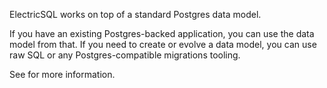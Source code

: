 ElectricSQL works on top of a standard Postgres data model.

If you have an existing Postgres-backed application, you can use the data model from that. If you need to create or evolve a data model, you can use raw SQL or any Postgres-compatible migrations tooling.

See <DocPageLink path="usage/data-modelling/migrations" /> for more information.
